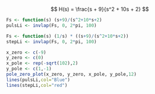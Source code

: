 $$ 
H(s) = \frac{s + 9}{s^2 + 10s + 2}
$$

```r
Fs <- function(s) (s+9)/(s^2+10*s+2)
pulsLi <- invlap(Fs, 0, 2*pi, 100)

Fs <- function(s) (1/s) * ((s+9)/(s^2+10*s+2))
stepLi <- invlap(Fs, 0, 2*pi, 100)

x_zero <- c(-9)
y_zero <- c(0)
x_pole <- rep(-sqrt(102),2)
y_pole <- c(1,-1)
pole_zero_plot(x_zero, y_zero, x_pole, y_pole,12)
lines(pulsLi,col="Blue")
lines(stepLi,col="red")
```

